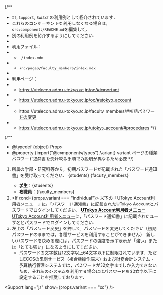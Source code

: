 
{/**
  * `If`, `Support`, `Switch`の利用例として紹介されています．
  * これらのコンポーネントを利用しなくなる場合は，`src/components/README.md`を編集して，
  * 別の利用例を紹介するようにしてください．
  *
  * 利用ファイル：
  * - `./index.mdx`
  * - `src/pages/faculty_members/index.mdx`
  *
  * 利用ページ：
  * - https://utelecon.adm.u-tokyo.ac.jp/oc/#important
  * - https://utelecon.adm.u-tokyo.ac.jp/oc/#utokyo_account
  * - https://utelecon.adm.u-tokyo.ac.jp/faculty_members/#初期パスワードの変更
  * - https://utelecon.adm.u-tokyo.ac.jp/utokyo_account/#procedures
  */}

{/**
  * @typedef {object} Props
  * @property {import("@components/types").Variant} variant ページの種類 パスワード通知書を受け取る手順での説明が異なるため必要
  */}


1. 所属の学部・研究科等から，初期パスワードが記載された「パスワード通知書」を受け取ってください．
   <Switch variant={props.variant}>
     <Fragment slot="oc">{students}</Fragment>
     <Fragment slot="faculty_members">{faculty_members}</Fragment>
     <Fragment slot="individual">
      - **学生**：{students}
      - **教職員**：{faculty_members}
     </Fragment>
   </Switch>
2. <If cond={props.variant === "individual"}>
     以下の「UTokyo Account利用者メニュー」に，「パスワード通知書」に記載されたUTokyo Accountとパスワードでログインしてください．
     <b class="box center">
       [UTokyo Account利用者メニュー](https://utacm.adm.u-tokyo.ac.jp/usermenu/LoginServlet)
     </b>
     <Fragment slot="else">
       [UTokyo Account利用者メニュー](https://utacm.adm.u-tokyo.ac.jp/usermenu/LoginServlet)に，「パスワード通知書」に記載されたユーザ名とパスワードでログインしてください．
     </Fragment>
   </If>
3. 左上の「パスワード変更」を押して，パスワードを変更してください（初期パスワードのままでは，各種サービスを利用することができません）．新しいパスワードを決める際には，パスワードの強度を示す表示が「強い」または「とても強い」になるようにしてください．
    - パスワードの文字数は12文字以上64文字以下に制限されています．ただしECCSの印刷サービス（複合機操作端末）および財務会計システム・予算執行管理システムでは，パスワードが32文字までしか入力できないため，それらのシステムを利用する場合にはパスワードを32文字以下に設定することを推奨しております．
   <UtacPasswordNotice />

<Support lang="ja" show={props.variant === "oc"} />
